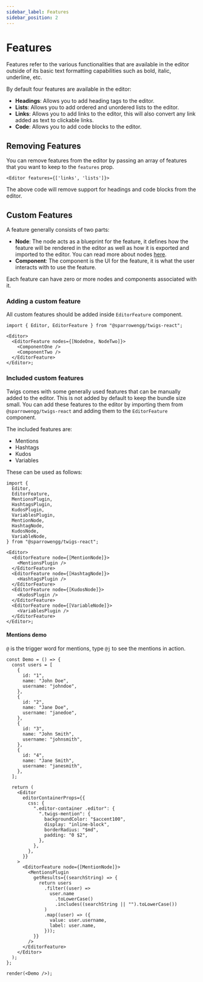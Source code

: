 ```yaml
---
sidebar_label: Features
sidebar_position: 2
---
```


# Features

Features refer to the various functionalities that are available in the editor outside of its basic text formatting capabilities such as bold, italic, underline, etc.

By default four features are available in the editor:

- **Headings**: Allows you to add heading tags to the editor.
- **Lists**: Allows you to add ordered and unordered lists to the editor.
- **Links**: Allows you to add links to the editor, this will also convert any link added as text to clickable links.
- **Code**: Allows you to add code blocks to the editor.

## Removing Features

You can remove features from the editor by passing an array of features that you want to keep to the `features` prop.

```tsx
<Editor features={['links', 'lists']}>
```

The above code will remove support for headings and code blocks from the editor.

## Custom Features

A feature generally consists of two parts:

- **Node**: The node acts as a blueprint for the feature, it defines how the feature will be rendered in the editor as well as how it is exported and imported to the editor. You can read more about nodes [here](https://lexical.dev/docs/concepts/nodes).
- **Component**: The component is the UI for the feature, it is what the user interacts with to use the feature.

Each feature can have zero or more nodes and components associated with it.

### Adding a custom feature

All custom features should be added inside `EditorFeature` component.

```tsx
import { Editor, EditorFeature } from "@sparrowengg/twigs-react";

<Editor>
  <EditorFeature nodes={[NodeOne, NodeTwo]}>
    <ComponentOne />
    <ComponentTwo />
  </EditorFeature>
</Editor>;
```

### Included custom features

Twigs comes with some generally used features that can be manually added to the editor. This is not added by default to keep the bundle size small. You can add these features to the editor by importing them from `@sparrowengg/twigs-react` and adding them to the `EditorFeature` component.

The included features are:

- Mentions
- Hashtags
- Kudos
- Variables

These can be used as follows:

```tsx
import {
  Editor,
  EditorFeature,
  MentionsPlugin,
  HashtagsPlugin,
  KudosPlugin,
  VariablesPlugin,
  MentionNode,
  HashtagNode,
  KudosNode,
  VariableNode,
} from "@sparrowengg/twigs-react";

<Editor>
  <EditorFeature node={[MentionNode]}>
    <MentionsPlugin />
  </EditorFeature>
  <EditorFeature node={[HashtagNode]}>
    <HashtagsPlugin />
  </EditorFeature>
  <EditorFeature node={[KudosNode]}>
    <KudosPlugin />
  </EditorFeature>
  <EditorFeature node={[VariableNode]}>
    <VariablesPlugin />
  </EditorFeature>
</Editor>;
```

#### Mentions demo

`@` is the trigger word for mentions, type `@j` to see the mentions in action.

```tsx live noInline
const Demo = () => {
  const users = [
    {
      id: "1",
      name: "John Doe",
      username: "johndoe",
    },
    {
      id: "2",
      name: "Jane Doe",
      username: "janedoe",
    },
    {
      id: "3",
      name: "John Smith",
      username: "johnsmith",
    },
    {
      id: "4",
      name: "Jane Smith",
      username: "janesmith",
    },
  ];

  return (
    <Editor
      editorContainerProps={{
        css: {
          ".editor-container .editor": {
            ".twigs-mention": {
              backgroundColor: "$accent100",
              display: "inline-block",
              borderRadius: "$md",
              padding: "0 $2",
            },
          },
        },
      }}
    >
      <EditorFeature node={[MentionNode]}>
        <MentionsPlugin
          getResults={(searchString) => {
            return users
              .filter((user) =>
                user.name
                  .toLowerCase()
                  .includes((searchString || "").toLowerCase())
              )
              .map((user) => ({
                value: user.username,
                label: user.name,
              }));
          }}
        />
      </EditorFeature>
    </Editor>
  );
};

render(<Demo />);
```
